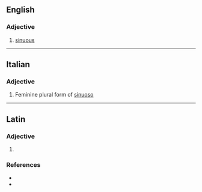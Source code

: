 ==English==

===Adjective===
{{en-adj}}

# [[sinuous]]
#: {{rfquotek|Loudon}}

----

==Italian==

===Adjective===
{{head|it|adjective form}}

# Feminine plural form of [[sinuoso]]

----

==Latin==

===Adjective===
{{la-adj-form|sinuōse}}

# {{inflection of|sinuōsus||voc|m|s|lang=la}}

===References===
* {{R:L&S}}
* {{R:Gaffiot}}
